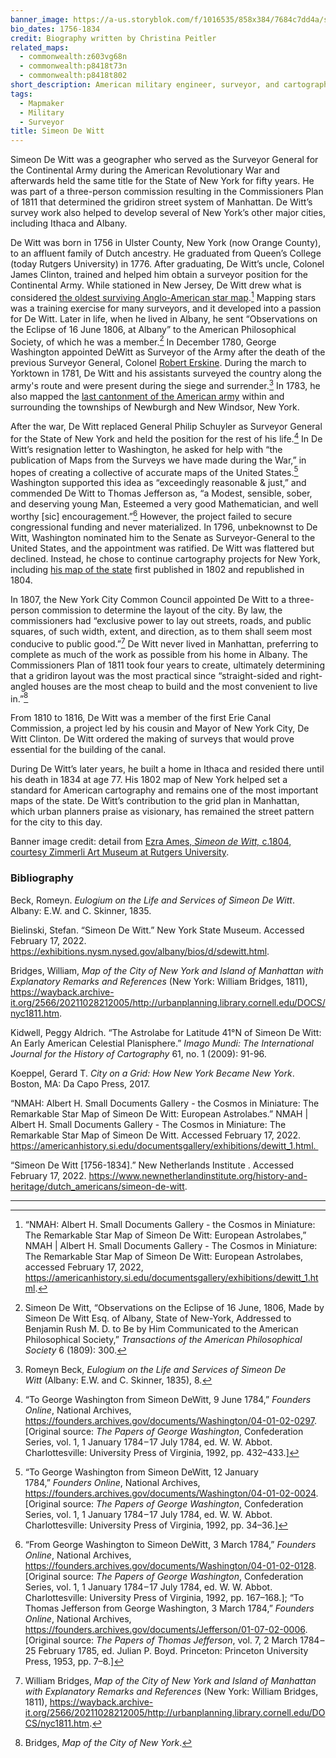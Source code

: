 ```yaml
---
banner_image: https://a-us.storyblok.com/f/1016535/858x384/7684c7dd4a/simeon_de_witt.jpg
bio_dates: 1756-1834
credit: Biography written by Christina Peitler
related_maps:
  - commonwealth:z603vg68n
  - commonwealth:p8418t73n
  - commonwealth:p8418t802
short_description: American military engineer, surveyor, and cartographer
tags:
  - Mapmaker
  - Military
  - Surveyor
title: Simeon De Witt
---
```



Simeon De Witt was a geographer who served as the Surveyor General for the Continental Army during the American Revolutionary War and afterwards held the same title for the State of New York for fifty years. He was part of a three-person commission resulting in the Commissioners Plan of 1811 that determined the gridiron street system of Manhattan. De Witt’s survey work also helped to develop several of New York’s other major cities, including Ithaca and Albany.

De Witt was born in 1756 in Ulster County, New York (now Orange County), to an affluent family of Dutch ancestry. He graduated from Queen’s College (today Rutgers University) in 1776. After graduating, De Witt’s uncle, Colonel James Clinton, trained and helped him obtain a surveyor position for the Continental Army. While stationed in New Jersey, De Witt drew what is considered [the oldest surviving Anglo-American star map](https://americanhistory.si.edu/documentsgallery/exhibitions/dewitt_1.html).[^1] Mapping stars was a training exercise for many surveyors, and it developed into a passion for De Witt. Later in life, when he lived in Albany, he sent “Observations on the Eclipse of 16 June 1806, at Albany” to the American Philosophical Society, of which he was a member.[^2] In December 1780, George Washington appointed DeWitt as Surveyor of the Army after the death of the previous Surveyor General, Colonel [Robert Erskine](/people/robert-erskine/). During the march to Yorktown in 1781, De Witt and his assistants surveyed the country along the army's route and were present during the siege and surrender.[^3] In 1783, he also mapped the [last cantonment of the American army](/maps/commonwealth:p8418t802/) within and surrounding the townships of Newburgh and New Windsor, New York. 

After the war, De Witt replaced General Philip Schuyler as Surveyor General for the State of New York and held the position for the rest of his life.[^4] In De Witt’s resignation letter to Washington, he asked for help with “the publication of Maps from the Surveys we have made during the War,” in hopes of creating a collective of accurate maps of the United States.[^5] Washington supported this idea as “exceedingly reasonable & just,” and commended De Witt to Thomas Jefferson as, “a Modest, sensible, sober, and deserving young Man, Esteemed a very good Mathematician, and well worthy \[sic\] encouragement.”[^6] However, the project failed to secure congressional funding and never materialized. In 1796, unbeknownst to De Witt, Washington nominated him to the Senate as Surveyor-General to the United States, and the appointment was ratified. De Witt was flattered but declined. Instead, he chose to continue cartography projects for New York, including [his map of the state](https://collections.leventhalmap.org/search/commonwealth:6t053q20w) first published in 1802 and republished in 1804.

<InlineMapViewer identifier="commonwealth__z603vg68n" />

In 1807, the New York City Common Council appointed De Witt to a three-person commission to determine the layout of the city. By law, the commissioners had “exclusive power to lay out streets, roads, and public squares, of such width, extent, and direction, as to them shall seem most conducive to public good.”[^7] De Witt never lived in Manhattan, preferring to complete as much of the work as possible from his home in Albany. The Commissioners Plan of 1811 took four years to create, ultimately determining that a gridiron layout was the most practical since “straight-sided and right-angled houses are the most cheap to build and the most convenient to live in.”[^8]

From 1810 to 1816, De Witt was a member of the first Erie Canal Commission, a project led by his cousin and Mayor of New York City, De Witt Clinton. De Witt ordered the making of surveys that would prove essential for the building of the canal.

During De Witt’s later years, he built a home in Ithaca and resided there until his death in 1834 at age 77. His 1802 map of New York helped set a standard for American cartography and remains one of the most important maps of the state. De Witt’s contribution to the grid plan in Manhattan, which urban planners praise as visionary, has remained the street pattern for the city to this day.

Banner image credit: detail from [Ezra Ames, _Simeon de Witt,_ c.1804, courtesy Zimmerli Art Museum at Rutgers University](https://zimmerli.emuseum.com/objects/58238/simeon-de-witt).

[^1]: “NMAH: Albert H. Small Documents Gallery - the Cosmos in Miniature: The Remarkable Star Map of Simeon De Witt: European Astrolabes,” NMAH | Albert H. Small Documents Gallery - The Cosmos in Miniature: The Remarkable Star Map of Simeon De Witt: European Astrolabes, accessed February 17, 2022, https://americanhistory.si.edu/documentsgallery/exhibitions/dewitt_1.html.

[^2]: Simeon De Witt, “Observations on the Eclipse of 16 June, 1806, Made by Simeon De Witt Esq. of Albany, State of New-York, Addressed to Benjamin Rush M. D. to Be by Him Communicated to the American Philosophical Society,” _Transactions of the American Philosophical Society_ 6 (1809): 300.

[^3]: Romeyn Beck, _Eulogium on the Life and Services of Simeon De Witt_ (Albany: E.W. and C. Skinner, 1835), 8.

[^4]: “To George Washington from Simeon DeWitt, 9 June 1784,” _Founders Online_, National Archives, https://founders.archives.gov/documents/Washington/04-01-02-0297. \[Original source: _The Papers of George Washington_, Confederation Series, vol. 1, 1 January 1784 – 17 July 1784, ed. W. W. Abbot. Charlottesville: University Press of Virginia, 1992, pp. 432–433.\]

[^5]: “To George Washington from Simeon DeWitt, 12 January 1784,” _Founders Online_, National Archives, https://founders.archives.gov/documents/Washington/04-01-02-0024. \[Original source: _The Papers of George Washington_, Confederation Series, vol. 1, 1 January 1784 – 17 July 1784, ed. W. W. Abbot. Charlottesville: University Press of Virginia, 1992, pp. 34–36.\]

[^6]: “From George Washington to Simeon DeWitt, 3 March 1784,” _Founders Online_, National Archives, https://founders.archives.gov/documents/Washington/04-01-02-0128. \[Original source: _The Papers of George Washington_, Confederation Series, vol. 1, 1 January 1784 – 17 July 1784, ed. W. W. Abbot. Charlottesville: University Press of Virginia, 1992, pp. 167–168.\]; “To Thomas Jefferson from George Washington, 3 March 1784,” _Founders Online_, National Archives, https://founders.archives.gov/documents/Jefferson/01-07-02-0006. \[Original source: _The Papers of Thomas Jefferson_, vol. 7, 2 March 1784 – 25 February 1785, ed. Julian P. Boyd. Princeton: Princeton University Press, 1953, pp. 7–8.\]

[^7]: William Bridges, _Map of the City of New York and Island of Manhattan with Explanatory Remarks and References_ (New York: William Bridges, 1811), https://wayback.archive-it.org/2566/20211028212005/http://urbanplanning.library.cornell.edu/DOCS/nyc1811.htm.

[^8]: Bridges, _Map of the City of New York_.

### Bibliography

Beck, Romeyn. _Eulogium on the Life and Services of Simeon De Witt_. Albany: E.W. and C. Skinner, 1835.

Bielinski, Stefan. “Simeon De Witt.” New York State Museum. Accessed February 17, 2022. https://exhibitions.nysm.nysed.gov/albany/bios/d/sdewitt.html.

Bridges, William, _Map of the City of New York and Island of Manhattan with Explanatory Remarks and References_ (New York: William Bridges, 1811), https://wayback.archive-it.org/2566/20211028212005/http://urbanplanning.library.cornell.edu/DOCS/nyc1811.htm.

Kidwell, Peggy Aldrich. “The Astrolabe for Latitude 41°N of Simeon De Witt: An Early American Celestial Planisphere.” _Imago Mundi: The International Journal for the History of Cartography_ 61, no. 1 (2009): 91-96. 

Koeppel, Gerard T. _City on a Grid: How New York Became New York_. Boston, MA: Da Capo Press, 2017. 

“NMAH: Albert H. Small Documents Gallery - the Cosmos in Miniature: The Remarkable Star Map of Simeon De Witt: European Astrolabes.” NMAH | Albert H. Small Documents Gallery - The Cosmos in Miniature: The Remarkable Star Map of Simeon De Witt. Accessed February 17, 2022. https://americanhistory.si.edu/documentsgallery/exhibitions/dewitt_1.html. 

“Simeon De Witt \[1756-1834\].” New Netherlands Institute . Accessed February 17, 2022. https://www.newnetherlandinstitute.org/history-and-heritage/dutch_americans/simeon-de-witt.

***
